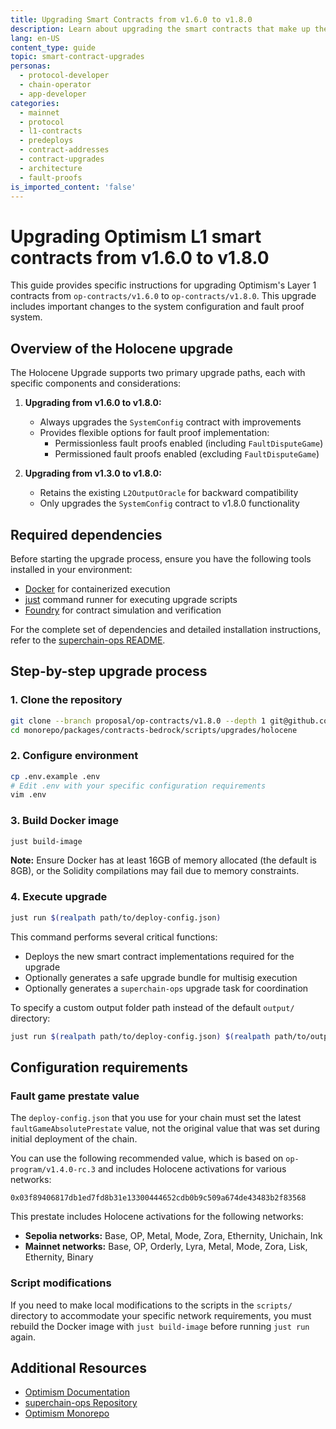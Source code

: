 ```yaml
---
title: Upgrading Smart Contracts from v1.6.0 to v1.8.0
description: Learn about upgrading the smart contracts that make up the OP Stack.
lang: en-US
content_type: guide
topic: smart-contract-upgrades
personas:
  - protocol-developer
  - chain-operator
  - app-developer
categories:
  - mainnet
  - protocol
  - l1-contracts
  - predeploys
  - contract-addresses
  - contract-upgrades
  - architecture
  - fault-proofs
is_imported_content: 'false'
---
```



# Upgrading Optimism L1 smart contracts from v1.6.0 to v1.8.0

This guide provides specific instructions for upgrading Optimism's Layer 1 contracts from `op-contracts/v1.6.0` to `op-contracts/v1.8.0`. This upgrade includes important changes to the system configuration and fault proof system.

## Overview of the Holocene upgrade

The Holocene Upgrade supports two primary upgrade paths, each with specific components and considerations:

1.  **Upgrading from v1.6.0 to v1.8.0:**
    *   Always upgrades the `SystemConfig` contract with improvements
    *   Provides flexible options for fault proof implementation:
        *   Permissionless fault proofs enabled (including `FaultDisputeGame`)
        *   Permissioned fault proofs enabled (excluding `FaultDisputeGame`)

2.  **Upgrading from v1.3.0 to v1.8.0:**
    *   Retains the existing `L2OutputOracle` for backward compatibility
    *   Only upgrades the `SystemConfig` contract to v1.8.0 functionality

## Required dependencies

Before starting the upgrade process, ensure you have the following tools installed in your environment:

*   [Docker](https://docs.docker.com/engine/install/) for containerized execution
*   [just](https://github.com/casey/just) command runner for executing upgrade scripts
*   [Foundry](https://getfoundry.sh/) for contract simulation and verification

For the complete set of dependencies and detailed installation instructions, refer to the [superchain-ops README](https://github.com/ethereum-optimism/superchain-ops/tree/main).

## Step-by-step upgrade process

### 1. Clone the repository

```sh
git clone --branch proposal/op-contracts/v1.8.0 --depth 1 git@github.com:ethereum-optimism/monorepo.git
cd monorepo/packages/contracts-bedrock/scripts/upgrades/holocene
```

### 2. Configure environment

```sh
cp .env.example .env
# Edit .env with your specific configuration requirements
vim .env
```

### 3. Build Docker image

```sh
just build-image
```

**Note:** Ensure Docker has at least 16GB of memory allocated (the default is 8GB), or the Solidity compilations may fail due to memory constraints.

### 4. Execute upgrade

```sh
just run $(realpath path/to/deploy-config.json)
```

This command performs several critical functions:

*   Deploys the new smart contract implementations required for the upgrade
*   Optionally generates a safe upgrade bundle for multisig execution
*   Optionally generates a `superchain-ops` upgrade task for coordination

To specify a custom output folder path instead of the default `output/` directory:

```sh
just run $(realpath path/to/deploy-config.json) $(realpath path/to/output)
```

## Configuration requirements

### Fault game prestate value

The `deploy-config.json` that you use for your chain must set the latest `faultGameAbsolutePrestate` value, not the original value that was set during initial deployment of the chain.

You can use the following recommended value, which is based on `op-program/v1.4.0-rc.3` and includes Holocene activations for various networks:

```
0x03f89406817db1ed7fd8b31e13300444652cdb0b9c509a674de43483b2f83568
```

This prestate includes Holocene activations for the following networks:

*   **Sepolia networks:** Base, OP, Metal, Mode, Zora, Ethernity, Unichain, Ink
*   **Mainnet networks:** Base, OP, Orderly, Lyra, Metal, Mode, Zora, Lisk, Ethernity, Binary

### Script modifications

If you need to make local modifications to the scripts in the `scripts/` directory to accommodate your specific network requirements, you must rebuild the Docker image with `just build-image` before running `just run` again.

## Additional Resources

*   [Optimism Documentation](https://community.optimism.io/docs/)
*   [superchain-ops Repository](https://github.com/ethereum-optimism/superchain-ops)
*   [Optimism Monorepo](https://github.com/ethereum-optimism/optimism)
